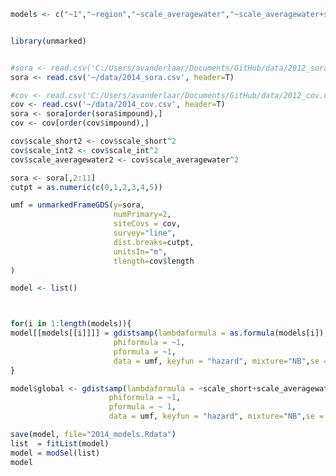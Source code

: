 ```r
models <- c("~1","~region","~scale_averagewater","~scale_averagewater+scale_averagewater2","~scale_short","~scale_short+scale_short2","~scale_int","~scale_int+scale_int2","~region+scale_averagewater-1","~region+scale_short","~region+scale_int","~scale_averagewater+scale_short","~scale_averagewater+scale_averagewater2+scale_short","~scale_averagewater+scale_short+scale_short2","~scale_averagewater+scale_int","~scale_averagewater+scale_averagewater2+scale_int","~scale_averagewater+scale_int+scale_int2","~scale_short+scale_int","~scale_short+scale_short2+scale_int","~scale_short+scale_int+scale_int2","~region+scale_averagewater+scale_short+scale_int+scale_short2+scale_int2+scale_averagewater2-1")


library(unmarked)


#sora <- read.csv('C:/Users/avanderlaar/Documents/GitHub/data/2012_sora.csv', header=T)
sora <- read.csv('~/data/2014_sora.csv', header=T)

#cov <- read.csv('C:/Users/avanderlaar/Documents/GitHub/data/2012_cov.csv', header=T)
cov <- read.csv('~/data/2014_cov.csv', header=T)
sora <- sora[order(sora$impound),]
cov <- cov[order(cov$impound),]

cov$scale_short2 <- cov$scale_short^2
cov$scale_int2 <- cov$scale_int^2
cov$scale_averagewater2 <- cov$scale_averagewater^2

sora <- sora[,2:11]
cutpt = as.numeric(c(0,1,2,3,4,5)) 

umf = unmarkedFrameGDS(y=sora, 
                       numPrimary=2,
                       siteCovs = cov,
                       survey="line", 
                       dist.breaks=cutpt,  
                       unitsIn="m", 
                       tlength=cov$length
)
```

```r

model <- list()



for(i in 1:length(models)){
model[[models[[i]]]] = gdistsamp(lambdaformula = as.formula(models[i]), 
                       phiformula = ~1, 
                       pformula = ~1,
                       data = umf, keyfun = "hazard", mixture="NB",se = T, output="abund")
}

```

```r
model$global <- gdistsamp(lambdaformula = ~scale_short+scale_averagewater+region+scale_int+scale_pe, 
                      phiformula = ~1, 
                      pformula = ~ 1,
                      data = umf, keyfun = "hazard", mixture="NB",se = T, output="abund")
```
```r
save(model, file="2014_models.Rdata")
list  = fitList(model)
model = modSel(list)
model
```